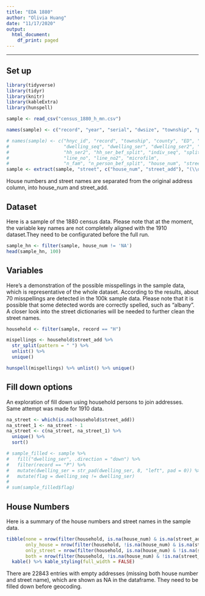 ```yaml
---
title: "EDA 1880"
author: "Olivia Huang"
date: "11/17/2020"
output:
  html_document:
    df_print: paged
---
```


***

## Set up
```r
library(tidyverse)
library(tidyr)
library(knitr)
library(kableExtra)
library(hunspell)
```

```r
sample <- read_csv("census_1880_h_mn.csv")
```

```r
names(sample) <- c("record", "year", "serial", "dwsize", "township", "pageno", "microseq", "n_fam", "splithid", "splitnum", "mcd", "county", "enumdist", "supdist", "street" )

# names(sample) <- c("hnyc_id", "record", "township", "county", "ED", "person_id",
#                    "dwelling_seq", "dwelling_ser", "dwelling_ser2", "hh_seq", "hh_seq_8",
#                    "hh_ser2", "hh_ser_bef_split", "indiv_seq", "split", 
#                    "line_no", "line_no2", "microfilm",
#                    "n_fam", "n_person_bef_split", "house_num", "street_add")
sample <- extract(sample, "street", c("house_num", "street_add"), "(\\d.)(\\D+)")
```
House numbers and street names are separated from the original address column, into house_num and street_add.

## Dataset
Here is a sample of the 1880 census data.
Please note that at the moment, the variable key names are not completely aligned with the 1910 dataset.They need to be configurated before the full run.
```r
sample_hn <- filter(sample, house_num != 'NA')
head(sample_hn, 100)
```

## Variables
Here's a demonstration of the possible misspellings in the sample data, which is representative of the whole dataset. According to the results, about 70 misspellings are detected in the 100k sample data. Please note that it is possible that some detected words are correctly spelled, such as "albany". A closer look into the street dictionaries will be needed to further clean the street names.
```r
household <- filter(sample, record == "H")

mispellings <- household$street_add %>%
  str_split(pattern = " ") %>%
  unlist() %>%
  unique()

hunspell(mispellings) %>% unlist() %>% unique()
```

## Fill down options
An exploration of fill down using household persons to join addresses. Same attempt was made for 1910 data. 
```r
na_street <- which(is.na(household$street_add))
na_street_1 <- na_street - 1
na_street <- c(na_street, na_street_1) %>% 
  unique() %>% 
  sort()
```

```r
# sample_filled <- sample %>%
#   fill("dwelling_ser", .direction = "down") %>%
#   filter(record == "P") %>%
#   mutate(dwelling_ser = str_pad(dwelling_ser, 8, "left", pad = 0)) %>%
#   mutate(flag = dwelling_seq != dwelling_ser)
# 
# sum(sample_filled$flag)
```

## House Numbers
Here is a summary of the house numbers and street names in the sample data.
```r
tibble(none = nrow(filter(household, is.na(house_num) & is.na(street_add))),
       only_house = nrow(filter(household, !is.na(house_num) & is.na(street_add))),
       only_street = nrow(filter(household, is.na(house_num) & !is.na(street_add))),
       both = nrow(filter(household, !is.na(house_num) & !is.na(street_add)))) %>%
  kable() %>% kable_styling(full_width = FALSE)
```
There are 22843 entries with empty addresses (missing both house number and street name), which are shown as NA in the dataframe. They need to be filled down before geocoding.


